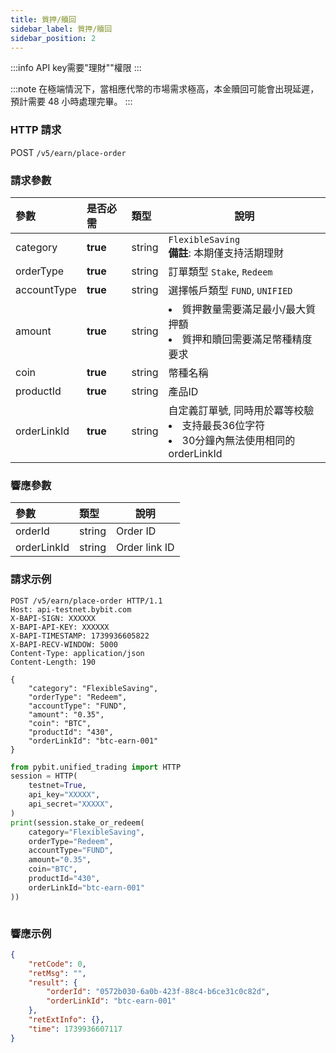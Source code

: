 ```yaml
---
title: 質押/贖回
sidebar_label: 質押/贖回
sidebar_position: 2
---
```

:::info
API key需要"理財""權限
:::

:::note
在極端情況下，當相應代幣的市場需求極高，本金贖回可能會出現延遲，預計需要 48 小時處理完畢。
:::

### HTTP 請求
POST `/v5/earn/place-order`

### 請求參數
| 參數 | 是否必需 | 類型 | 說明|
|:----- |:-------|:-----|------ |
|category |**true**| string |`FlexibleSaving`<br/>**備註**: 本期僅支持活期理財|
|orderType |**true**| string |訂單類型 `Stake`, `Redeem`|
|accountType |**true**| string |選擇帳戶類型 `FUND`, `UNIFIED`|
|amount |**true**| string |<li>質押數量需要滿足最小/最大質押額</li><li>質押和贖回需要滿足幣種精度要求</li>|
|coin |**true**| string |幣種名稱|
|productId |**true**| string |產品ID|
|orderLinkId |**true**| string |自定義訂單號, 同時用於冪等校驗<li>支持最長36位字符</li><li>30分鐘內無法使用相同的orderLinkId</li>|

### 響應參數
| 參數 | 類型 | 說明|
|:----- |:-----|----- |
|orderId|string|Order ID|
|orderLinkId|string |Order link ID|

### 請求示例

<Tabs groupId="programming-languages">
<TabItem value="http" label="HTTP">

```http
POST /v5/earn/place-order HTTP/1.1
Host: api-testnet.bybit.com
X-BAPI-SIGN: XXXXXX
X-BAPI-API-KEY: XXXXXX
X-BAPI-TIMESTAMP: 1739936605822
X-BAPI-RECV-WINDOW: 5000
Content-Type: application/json
Content-Length: 190

{
    "category": "FlexibleSaving",
    "orderType": "Redeem",
    "accountType": "FUND",
    "amount": "0.35",
    "coin": "BTC",
    "productId": "430",
    "orderLinkId": "btc-earn-001"
}
```

</TabItem>
<TabItem value="python" label="Python">

```python
from pybit.unified_trading import HTTP
session = HTTP(
    testnet=True,
    api_key="XXXXX",
    api_secret="XXXXX",
)
print(session.stake_or_redeem(
    category="FlexibleSaving",
    orderType="Redeem",
    accountType="FUND",
    amount="0.35",
    coin="BTC",
    productId="430",
    orderLinkId="btc-earn-001"
))
```

</TabItem>

<TabItem value="Node" label="Node.js">

```n4js

```

</TabItem>
</Tabs>

### 響應示例

```json
{
    "retCode": 0,
    "retMsg": "",
    "result": {
        "orderId": "0572b030-6a0b-423f-88c4-b6ce31c0c82d",
        "orderLinkId": "btc-earn-001"
    },
    "retExtInfo": {},
    "time": 1739936607117
}
```
